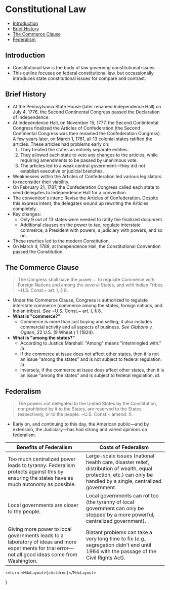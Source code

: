 

# Constitutional Law

<TOC>

- [Introduction](#introduction)
- [Brief History](#brief-history)
- [The Commerce Clause](#the-commerce-clause)
- [Federalism](#federalism)

</TOC>

## Introduction
- Constitutional law is the body of law governing constitutional issues.
- This outline focuses on federal constitutional law, but occassionally introduces state constitutional issues for compare and contrast.

## Brief History
- At the Pennsylvania State House (later renamed Independence Hall) on July 4, 1776, the Second Continental Congress passed the Declaration of Independence.
- At Independence Hall, on November 15, 1777, the Second Contintental Congress finalized the Articles of Confederation (the Second Continental Congress was then renamed the Confederation Congress). A few years later, on March 1, 1781, all 13 colonial states ratified the articles. These articles had problems early on:
  1. They treated the states as entirely separate entities.
  2. They allowed each state to veto any changes to the articles, while requiring amendments to be passed by unanimous vote.     
  3. The articles led to a weak central government—they did not establish executive or judicial branches.
- Weaknesses within the Articles of Confederation led various legislators to reconsider their viability.
- On February 21, 1787, the Confederation Congress called each state to send delegates to Independence Hall for a convention.
- The convention's intent: Revise the Articles of Confederation. Despite this express intent, the delegates wound up rewriting the Articles completely. 
- Key changes:
   - Only 9 out of 13 states were needed to ratify the finalized document.
   - Additional clauses on the power to tax, regulate interstate commerce, a President with powers, a judiciary with powers, and so on.
- These rewrites led to the modern Constitution.
- On March 4, 1789, at Independence Hall, the Constitutional Convention passed the Constitution.

## The Commerce Clause

> The Congress shall have the power ... to regulate Commerce with Foreign Nations and among the several States, and with Indian Tribes. ~U.S. Const.~ art. I, § 8.

- Under the Commerce Clause, Congress is authorized to regulate interstate commerce (commerce among the states, foreign nations, and Indian tribes). _See_ ~U.S. Const.~ art. I, § 8. 
- __What is "commerce?"__
  - Commerce is more than just buying and selling; it also includes commercial activity and all aspects of business. _See_ _Gibbons v. Ogden_, 22 U.S. (9 Wheat.) 1 (1824).
- __What is "among the states?"__
  - According to Justice Marshall: "Among" means "intermingled with." _Id_. 
  - If the commerce at issue does not affect other states, then it is not an issue "among the states" and is not subject to federal regulation. _Id_.
  - Inversely, if the commerce at issue does affect other states, then it is an issue "among the states" and is subject to federal regulation. _Id_.  

## Federalism 
> The powers not delegated to the United States by the Constitution, nor prohibited by it to the States, are reserved to the States respectively, or to the people. ~U.S. Const.~ amend. X.
- Early on, and continuing to this day, the American public—and by extension, the Judiciary—has had strong and varied opinions on federalism.  

| Benefits of Federalism                                                                                                                              | Costs of Federalism                                                                                                                                                 |
| --------------------------------------------------------------------------------------------------------------------------------------------------- | ------------------------------------------------------------------------------------------------------------------------------------------------------------------- |
| Too much centralized power leads to tyranny. Federalism protects against this by ensuring the states have as much autonomy as possible.             | Large-scale issues (national health care, disaster relief, distribution of wealth, equal protection, etc.) can only be handled by a single, centralized government. |
| Local governments are closer to the people.                                                                                                         | Local governments can rot too (the tyranny of local government can only be stopped by a more powerful, centralized government).                                     |
| Giving more power to local governments leads to a laboratory of ideas and more experiments for trial error—not all good ideas come from Washington. | Blatant problems can take a very long time to fix (e.g., segregation didn't end until 1964 with the passage of the Civil Rights Act).                               |


    return <MdxLayout>{children}</MdxLayout>

}